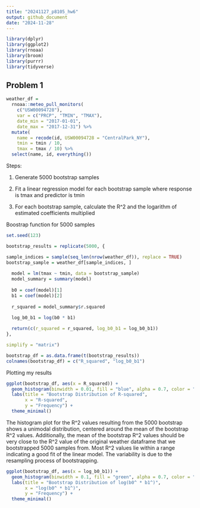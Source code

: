 ```yaml
---
title: "20241127_p8105_hw6"
output: github_document
date: "2024-11-28"
---
```


```r
library(dplyr)
library(ggplot2)
library(rnoaa)
library(broom)
library(purrr)
library(tidyverse)
```

## Problem 1

```r
weather_df = 
  rnoaa::meteo_pull_monitors(
    c("USW00094728"),
    var = c("PRCP", "TMIN", "TMAX"), 
    date_min = "2017-01-01",
    date_max = "2017-12-31") %>%
  mutate(
    name = recode(id, USW00094728 = "CentralPark_NY"),
    tmin = tmin / 10,
    tmax = tmax / 10) %>%
  select(name, id, everything())
```

Steps: 

1. Generate 5000 bootstrap samples 

2. Fit a linear regression model for each bootstrap sample where response is tmax and predictor is tmin

3. For each bootstrap sample, calculate the R^2 and the logarithm of estimated coefficients multiplied

Boostrap function for 5000 samples
```r
set.seed(123)

bootstrap_results = replicate(5000, {

sample_indices = sample(seq_len(nrow(weather_df)), replace = TRUE)
bootstrap_sample = weather_df[sample_indices, ]
  
  model = lm(tmax ~ tmin, data = bootstrap_sample)
  model_summary = summary(model)
  
  b0 = coef(model)[1]
  b1 = coef(model)[2]
  
  r_squared = model_summary$r.squared
  
  log_b0_b1 = log(b0 * b1)

  return(c(r_squared = r_squared, log_b0_b1 = log_b0_b1))
}, 

simplify = "matrix")

bootstrap_df = as.data.frame(t(bootstrap_results))
colnames(bootstrap_df) = c("R_squared", "log_b0_b1")

```


Plotting my results

```r
ggplot(bootstrap_df, aes(x = R_squared)) +
  geom_histogram(binwidth = 0.01, fill = "blue", alpha = 0.7, color = "black") +
  labs(title = "Bootstrap Distribution of R-squared",
       x = "R-squared",
       y = "Frequency") +
  theme_minimal()
```

The histogram plot for the R^2 values resulting from the 5000 bootstrap shows a unimodal distribution, centered around the mean of the bootstrap R^2 values. Additionally, the mean of the bootstrap R^2 values should be very close to the R^2 value of the original weather dataframe that we bootstrapped 5000 samples from. Most R^2 values lie within a range indicating a good fit of the linear model. The variability is due to the resampling process of bootstrapping. 


```r
ggplot(bootstrap_df, aes(x = log_b0_b1)) +
  geom_histogram(binwidth = 0.1, fill = "green", alpha = 0.7, color = "black") +
  labs(title = "Bootstrap Distribution of log(b0^ * b1^)",
       x = "log(b0^ * b1^)",
       y = "Frequency") +
  theme_minimal()
```



